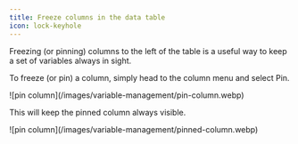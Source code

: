 ```yaml
---
title: Freeze columns in the data table
icon: lock-keyhole
---
```


Freezing (or pinning) columns to the left of the table is a useful way to keep
a set of variables always in sight.

To freeze (or pin) a column, simply head to the column menu and select Pin.

<Frame>![pin column](/images/variable-management/pin-column.webp)</Frame>

This will keep the pinned column always visible.

<Frame>![pin column](/images/variable-management/pinned-column.webp)</Frame>
